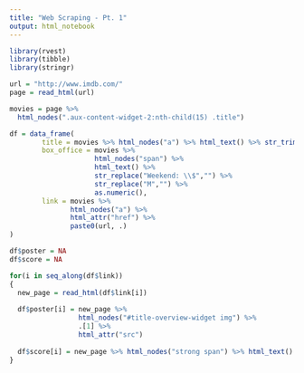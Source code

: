 ```yaml
---
title: "Web Scraping - Pt. 1"
output: html_notebook
---
```


```r
library(rvest)
library(tibble)
library(stringr)

url = "http://www.imdb.com/"
page = read_html(url)
```

```r
movies = page %>% 
  html_nodes(".aux-content-widget-2:nth-child(15) .title")

df = data_frame(
        title = movies %>% html_nodes("a") %>% html_text() %>% str_trim(),
        box_office = movies %>% 
                     html_nodes("span") %>% 
                     html_text() %>%
                     str_replace("Weekend: \\$","") %>%
                     str_replace("M","") %>%
                     as.numeric(), 
        link = movies %>% 
               html_nodes("a") %>% 
               html_attr("href") %>%
               paste0(url, .)
)
```

```r
df$poster = NA
df$score = NA

for(i in seq_along(df$link))
{
  new_page = read_html(df$link[i])
  
  df$poster[i] = new_page %>% 
                 html_nodes("#title-overview-widget img") %>%
                 .[1] %>%
                 html_attr("src")
  
  df$score[i] = new_page %>% html_nodes("strong span") %>% html_text() %>% as.numeric()
}

```


